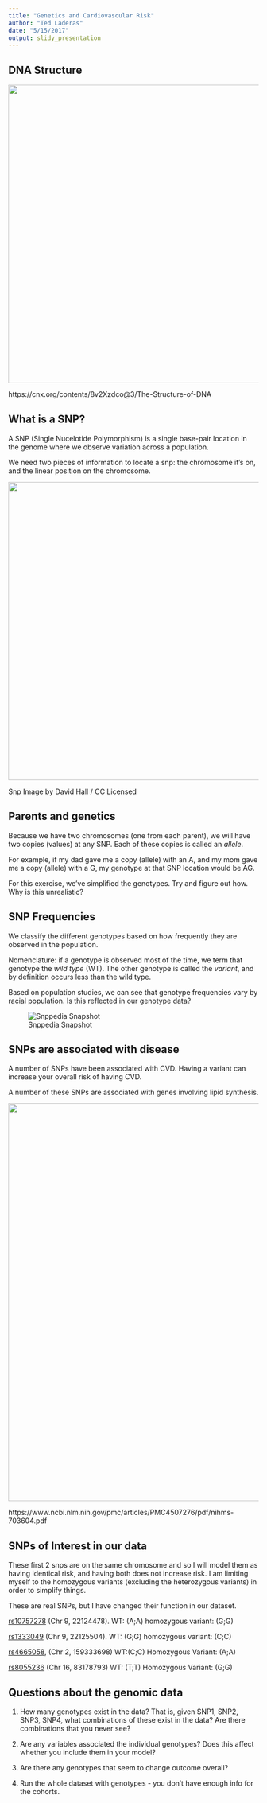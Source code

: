 ```yaml
---
title: "Genetics and Cardiovascular Risk"
author: "Ted Laderas"
date: "5/15/2017"
output: slidy_presentation
---
```


## DNA Structure

<img src="image/dnaStructure.jpg" height = "600px">

https://cnx.org/contents/8v2Xzdco@3/The-Structure-of-DNA

## What is a SNP?

A SNP (Single Nucelotide Polymorphism) is a single base-pair location in the genome where we observe variation across a population.

We need two pieces of information to locate a snp: the chromosome it's on, and the linear position on the chromosome.

<img src="image/snpDavidHall.png" height="600px">

Snp Image by David Hall / CC Licensed

## Parents and genetics

Because we have two chromosomes (one from each parent), we will have two copies (values) at any SNP. Each of these copies is called an *allele*.

For example, if my dad gave me a copy (allele) with an A, and my mom gave me a copy (allele) with a G, my genotype at that SNP location would be AG.

For this exercise, we've simplified the genotypes. Try and figure out how. Why is this unrealistic?

## SNP Frequencies

We classify the different genotypes based on how frequently they are observed in the population. 

Nomenclature: if a genotype is observed most of the time, we term that genotype the *wild type* (WT). The other genotype is called the *variant*, and by definition occurs less than the wild type. 

Based on population studies, we can see that genotype frequencies vary by racial population. Is this reflected in our genotype data?

![Snppedia Snapshot](image/snpFrequencies.png)

## SNPs are associated with disease

A number of SNPs have been associated with CVD. Having a variant can increase your overall risk of having CVD.

A number of these SNPs are associated with genes involving lipid synthesis. 

<img src="image/lipidPathway.png" width="800px">

https://www.ncbi.nlm.nih.gov/pmc/articles/PMC4507276/pdf/nihms-703604.pdf


## SNPs of Interest in our data

These first 2 snps are on the same chromosome and so I will model them as having identical risk, and having both does not increase risk. I am limiting myself to the homozygous variants (excluding the heterozygous variants) in order to simplify things.

These are real SNPs, but I have changed their function in our dataset.

[rs10757278](http://snpedia.com/index.php/Rs10757278) (Chr 9, 22124478). WT: (A;A) homozygous variant: (G;G) 

[rs1333049](http://snpedia.com/index.php/Rs1333049) (Chr 9, 22125504). WT: (G;G) homozygous variant: (C;C) 

[rs4665058](http://snpedia.com/index.php/Rs4665058), (Chr 2, 159333698) WT:(C;C) Homozygous Variant: (A;A) 

[rs8055236](https://www.snpedia.com/index.php/Rs8055236) (Chr 16, 83178793) WT: (T;T) Homozygous Variant: (G;G) 

## Questions about the genomic data

1) How many genotypes exist in the data? That is, given SNP1, SNP2, SNP3, SNP4, what combinations of these exist in the data? Are there combinations that you never see?

2) Are any variables associated the individual genotypes? Does this affect whether you include them in your model?

3) Are there any genotypes that seem to change outcome overall?

4) Run the whole dataset with genotypes - you don't have enough info for the cohorts.
